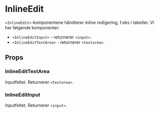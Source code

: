 
<Meta of={InlineEditStories} />

# InlineEdit

<ComponentLinkRow
  docsHref="https://design.domstol.no/987b33f71/p/767867-inlineedit"
  githubHref="https://github.com/domstolene/designsystem/tree/main/packages/components/src/components/InlineEdit"
  figmaHref="https://www.figma.com/file/ewqSDmkgqDQ5PyOsRp4V5b/DDS-Komponenter?node-id=9005%3A150044"
  withBottomSpacing
/>

`<InlineEdit>`-komponentene håndterer inline redigering, f.eks i tabeller. Vi har følgende komponenter:

- `<InlineEditInput>` - returnerer `<input>`.
- `<InlineEditTextArea>` - returnerer `<textarea>`.

## Props

### InlineEditTextArea

Inputfeltet. Returnerer `<textarea>`.

<Canvas of={InlineEditTextAreaStories.Default} sourceState="shown" />
<Controls of={InlineEditTextAreaStories.Default} />

### InlineEditInput

Inputfeltet. Returnerer `<input>`.

<Canvas of={InlineEditInputStories.Default} sourceState="shown" />
<Controls of={InlineEditInputStories.Default} />
